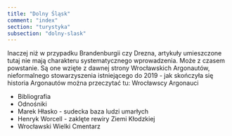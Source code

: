 ```yaml
---
title: "Dolny Śląsk"
comment: "index"
section: "turystyka"
subsection: "dolny-slask"
---
```


Inaczej niż w przypadku Brandenburgii czy Drezna, artykuły umieszczone tutaj nie mają charakteru systematycznego wprowadzenia. Może z czasem powstanie. Są one wzięte z dawnej strony Wrocławskich Argonautów, nieformalnego stowarzyszenia istniejącego do 2019 - jak skończyła się historia Argonautów można przeczytać tu: Wrocławscy Argonauci

- Bibliografia
- Odnośniki
- Marek Hłasko - sudecka baza ludzi umarłych
- Henryk Worcell - zaklęte rewiry Ziemi Kłodzkiej
- Wrocławski Wielki Cmentarz
